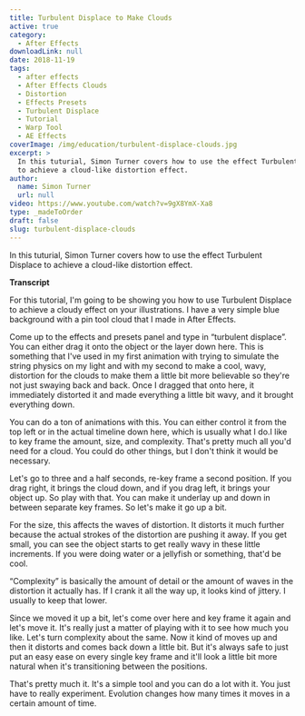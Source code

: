 ```yaml
---
title: Turbulent Displace to Make Clouds
active: true
category:
  - After Effects
downloadLink: null
date: 2018-11-19
tags:
  - after effects
  - After Effects Clouds
  - Distortion
  - Effects Presets
  - Turbulent Displace
  - Tutorial
  - Warp Tool
  - AE Effects
coverImage: /img/education/turbulent-displace-clouds.jpg
excerpt: >
  In this tuturial, Simon Turner covers how to use the effect Turbulent Displace
  to achieve a cloud-like distortion effect.
author:
  name: Simon Turner
  url: null
video: https://www.youtube.com/watch?v=9gX8YmX-Xa8
type: _madeToOrder
draft: false
slug: turbulent-displace-clouds
---
```

In this tuturial, Simon Turner covers how to use the effect Turbulent Displace to achieve a cloud-like distortion effect.

**Transcript** 

For this tutorial, I'm going to be showing you how to use Turbulent Displace to achieve a cloudy effect on your illustrations. I have a very simple blue background with a pin tool cloud that I made in After Effects.

Come up to the effects and presets panel and type in “turbulent displace”. You can either drag it onto the object or the layer down here. This is something that I've used in my first animation with trying to simulate the string physics on my light and with my second to make a cool, wavy, distortion for the clouds to make them a little bit more believable so they're not just swaying back and back. Once I dragged that onto here, it immediately distorted it and made everything a little bit wavy, and it brought everything down.

You can do a ton of animations with this. You can either control it from the top left or in the actual timeline down here, which is usually what I do.I like to key frame the amount, size, and complexity. That's pretty much all you'd need for a cloud. You could do other things, but I don't think it would be necessary.

Let's go to three and a half seconds, re-key frame a second position. If you drag right, it brings the cloud down, and if you drag left, it brings your object up. So play with that. You can make it underlay up and down in between separate key frames. So let's make it go up a bit.

For the size, this affects the waves of distortion. It distorts it much further because the actual strokes of the distortion are pushing it away. If you get small, you can see the object starts to get really wavy in these little increments. If you were doing water or a jellyfish or something, that'd be cool.

“Complexity” is basically the amount of detail or the amount of waves in the distortion it actually has. If I crank it all the way up, it looks kind of jittery. I usually to keep that lower.

Since we moved it up a bit, let's come over here and key frame it again and let's move it. It's really just a matter of playing with it to see how much you like. Let's turn complexity about the same. Now it kind of moves up and then it distorts and comes back down a little bit. But it's always safe to just put an easy ease on every single key frame and it'll look a little bit more natural when it's transitioning between the positions.

That's pretty much it. It's a simple tool and you can do a lot with it. You just have to really experiment. Evolution changes how many times it moves in a certain amount of time.